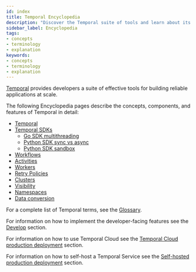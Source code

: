 ```yaml
---
id: index
title: Temporal Encyclopedia
description: "Discover the Temporal suite of tools and learn about its concepts, components, and features for building scalable and reliable applications, including SDKs, workflows, activities, and more."
sidebar_label: Encyclopedia
tags:
- concepts
- terminology
- explanation
keywords:
- concepts
- terminology
- explanation
---
```


[Temporal](/evaluate/why-temporal) provides developers a suite of effective tools for building reliable applications at scale.

The following Encyclopedia pages describe the concepts, components, and features of Temporal in detail:

- [Temporal](/temporal)
- [Temporal SDKs](/encyclopedia/temporal-sdks)
  - [Go SDK multithreading](/encyclopedia/go-sdk-multithreading)
  - [Python SDK sync vs async](/encyclopedia/python-sdk-sync-vs-async)
  - [Python SDK sandbox](/encyclopedia/python-sdk-sandbox)
- [Workflows](/workflows)
- [Activities](/activities)
- [Workers](/workers)
- [Retry Policies](/retry-policies)
- [Clusters](/clusters)
- [Visibility](/visibility)
- [Namespaces](/namespaces)
- [Data conversion](/dataconversion)

For a complete list of Temporal terms, see the [Glossary](/glossary).

For information on how to implement the developer-facing features see the [Develop](/dev-guide) section.

For information on how to use Temporal Cloud see the [Temporal Cloud production deployment](/cloud) section.

For information on how to self-host a Temporal Service see the [Self-hosted production deployment](/self-hosted-guide) section.
